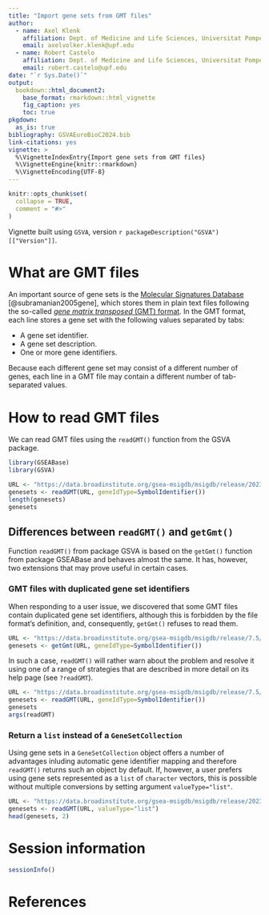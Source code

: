 ```yaml
---
title: "Import gene sets from GMT files"
author:
  - name: Axel Klenk
    affiliation: Dept. of Medicine and Life Sciences, Universitat Pompeu Fabra, Barcelona
    email: axelvolker.klenk@upf.edu
  - name: Robert Castelo
    affiliation: Dept. of Medicine and Life Sciences, Universitat Pompeu Fabra, Barcelona
    email: robert.castelo@upf.edu
date: "`r Sys.Date()`" 
output:
  bookdown::html_document2:
    base_format: rmarkdown::html_vignette
    fig_caption: yes
    toc: true
pkgdown:
  as_is: true
bibliography: GSVAEuroBioC2024.bib
link-citations: yes
vignette: >
  %\VignetteIndexEntry{Import gene sets from GMT files}
  %\VignetteEngine{knitr::rmarkdown}
  %\VignetteEncoding{UTF-8}
---
```



```r
knitr::opts_chunk$set(
  collapse = TRUE,
  comment = "#>"
)
```

Vignette built using `GSVA`, version `r packageDescription("GSVA")[["Version"]]`.

# What are GMT files

An important source of gene sets is the
[Molecular Signatures Database](https://www.gsea-msigdb.org/gsea/msigdb)
[@subramanian2005gene], which stores them in plain text files following the
so-called
[_gene matrix transposed_ (GMT) format](https://software.broadinstitute.org/cancer/software/gsea/wiki/index.php/Data_formats#GMT:_Gene_Matrix_Transposed_file_format_.28.2A.gmt.29).
In the GMT format, each line stores a gene set with the following values
separated by tabs:

  * A gene set identifier.
  * A gene set description.
  * One or more gene identifiers.

Because each different gene set may consist of a different number of genes, each
line in a GMT file may contain a different number of tab-separated values.

# How to read GMT files

We can read GMT files using the `readGMT()` function from the GSVA package.

```r
library(GSEABase)
library(GSVA)

URL <- "https://data.broadinstitute.org/gsea-msigdb/msigdb/release/2023.2.Hs/c7.immunesigdb.v2023.2.Hs.symbols.gmt"
genesets <- readGMT(URL, geneIdType=SymbolIdentifier())
length(genesets)
genesets
```

## Differences between `readGMT()` and `getGmt()`

Function `readGMT()` from package GSVA is based on the `getGmt()` function from package GSEABase and behaves almost the same.  It has, however, two extensions that may prove useful in certain cases.

### GMT files with duplicated gene set identifiers

When responding to a user issue, we discovered that some GMT files contain duplicated gene set identifiers, although this is forbidden by the file format's definition, and, consequently, `getGmt()` refuses to read them.

```r
URL <- "https://data.broadinstitute.org/gsea-msigdb/msigdb/release/7.5/c2.all.v7.5.symbols.gmt"
genesets <- getGmt(URL, geneIdType=SymbolIdentifier())
```

In such a case, `readGMT()` will rather warn about the problem and resolve it using one of a range of strategies that are described in more detail on its help page (see `?readGMT`).

```r
URL <- "https://data.broadinstitute.org/gsea-msigdb/msigdb/release/7.5/c2.all.v7.5.symbols.gmt"
genesets <- readGMT(URL, geneIdType=SymbolIdentifier())
genesets
args(readGMT)
```

### Return a `list` instead of a `GeneSetCollection`

Using gene sets in a `GeneSetCollection` object offers a number of advantages inluding automatic gene identifier mapping and therefore `readGMT()` returns such an object by default.  If, however, a user prefers using gene sets represented as a `list` of `character` vectors, this is possible without multiple conversions by setting argument `valueType="list"`.

```r
URL <- "https://data.broadinstitute.org/gsea-msigdb/msigdb/release/2023.2.Hs/c7.immunesigdb.v2023.2.Hs.symbols.gmt"
genesets <- readGMT(URL, valueType="list")
head(genesets, 2)
```

# Session information

```r
sessionInfo()
```

# References
